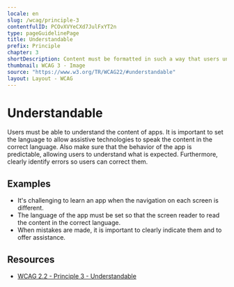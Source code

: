 ```yaml
---
locale: en
slug: /wcag/principle-3
contentfulID: PCOvXVYeCXd7JulFxYT2n
type: pageGuidelinePage
title: Understandable
prefix: Principle
chapter: 3
shortDescription: Content must be formatted in such a way that users understand it.
thumbnail: WCAG 3 - Image
source: "https://www.w3.org/TR/WCAG22/#understandable"
layout: Layout - WCAG
---
```


# Understandable

Users must be able to understand the content of apps. It is important to set the language to allow assistive technologies to speak the content in the correct language. Also make sure that the behavior of the app is predictable, allowing users to understand what is expected. Furthermore, clearly identify errors so users can correct them.

## Examples

- It's challenging to learn an app when the navigation on each screen is different.
- The language of the app must be set so that the screen reader to read the content in the correct language.
- When mistakes are made, it is important to clearly indicate them and to offer assistance.

## Resources

- [WCAG 2.2 - Principle 3 - Understandable](https://www.w3.org/TR/WCAG22/#understandable)